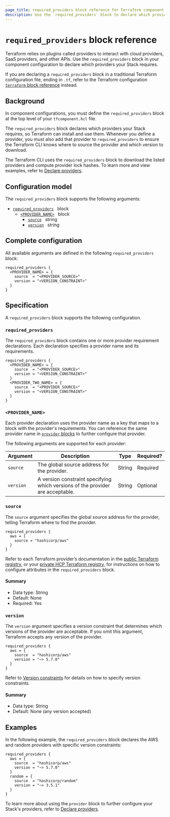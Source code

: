 ```yaml
---
page_title: required_providers block reference for Terraform component configurations
description: Use the `required_providers` block to declare which providers your Stack requires and specify their versions and sources.
---
```


# `required_providers` block reference

Terraform relies on plugins called providers to interact with cloud providers, SaaS providers, and other APIs. Use the `required_providers` block in your component configuration to declare which providers your Stack requires.

If you are declaring a `required_providers` block in a traditional Terraform configuration file, ending in `.tf`, refer to the Terraform configuration [`terraform` block reference](/terraform/language/block/terraform#required_providers) instead.


## Background

In component configurations, you must define the `required_providers` block at the top level of your `tfcomponent.hcl` file.

The `required_providers` block declares which providers your Stack requires, so Terraform can install and use them. Whenever you define a provider, you must also add that provider to `required_providers` to ensure the Terraform CLI knows where to source the provider and which version to download.

The Terraform CLI uses the `required_providers` block to download the listed providers and compute provider lock hashes. To learn more and view examples, refer to [Declare providers](/terraform/language/stacks/create/declare-providers).

## Configuration model

The `required_providers` block supports the following arguments:

- [`required_providers`](#required_providers) &nbsp; block
  - [`<PROVIDER_NAME>`](#provider_name) &nbsp; block
    - [`source`](#source) &nbsp; string
    - [`version`](#version) &nbsp; string

## Complete configuration

All available arguments are defined in the following `required_providers` block:

```hcl
required_providers {
  <PROVIDER_NAME> = {
    source  = "<PROVIDER_SOURCE>"
    version = "<VERSION_CONSTRAINT>"
  }
}
```

## Specification

A `required_providers` block supports the following configuration.

### `required_providers`

The `required_providers` block contains one or more provider requirement declarations. Each declaration specifies a provider name and its requirements.

```hcl
required_providers {
  <PROVIDER_NAME> = {
    source  = "<PROVIDER_SOURCE>"
    version = "<VERSION_CONSTRAINT>"
  }
  <PROVIDER_TWO_NAME> = {
    source  = "<PROVIDER_SOURCE>"
    version = "<VERSION_CONSTRAINT>"
  }
}
```

### `<PROVIDER_NAME>`

Each provider declaration uses the provider name as a key that maps to a block with the provider's requirements. You can reference the same provider name in [`provider` blocks](/terraform/language/block/stack/configuration/provider) to further configure that provider.

The following arguments are supported for each provider:

| Argument | Description | Type | Required? |
| --- | --- | --- | --- |
| `source` | The global source address for the provider. | String | Required |
| `version` | A version constraint specifying which versions of the provider are acceptable. | String | Optional |

### `source`

The `source` argument specifies the global source address for the provider, telling Terraform where to find the provider.

```hcl
required_providers {
  aws = {
    source = "hashicorp/aws"
  }
}
```

Refer to each Terraform provider’s documentation in the [public Terraform registry](https://registry.terraform.io/browse/providers), or your [private HCP Terraform registry](/terraform/cloud-docs/registry), for instructions on how to configure attributes in the `required_providers` block.

#### Summary

- Data type: String
- Default: None
- Required: Yes

### `version`

The `version` argument specifies a version constraint that determines which versions of the provider are acceptable. If you omit this argument, Terraform accepts any version of the provider.

```hcl
required_providers {
  aws = {
    source  = "hashicorp/aws"
    version = "~> 5.7.0"
  }
}
```

Refer to [Version constraints](/terraform/language/expressions/version-constraints) for details on how to specify version constraints.

#### Summary

- Data type: String
- Default: None (any version accepted)

## Examples

In the following example, the `required_providers` block declares the AWS and random providers with specific version constraints:

```hcl
required_providers {
  aws = {
    source  = "hashicorp/aws"
    version = "~> 5.7.0"
  }
  random = {
    source  = "hashicorp/random"
    version = "~> 3.5.1"
  }
}
```

To learn more about using the `provider` block to further configure your Stack's providers, refer to [Declare providers](/terraform/language/stacks/create/declare-providers).
